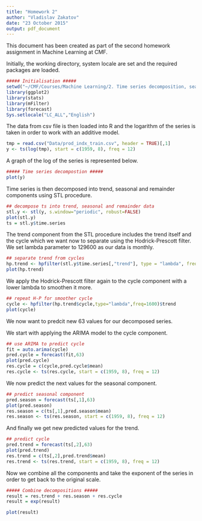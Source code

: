 ```yaml
---
title: "Homework 2"
author: "Vladislav Zakatov"
date: "23 October 2015"
output: pdf_document
---
```


This document has been created as part of the second homework assignment in Machine Learning at CMF.

Initially, the working directory, system locale are set and the required packages are loaded.

```r
##### Initialisation #####
setwd("~/CMF/Courses/Machine Learning/2. Time series decomposition, seasonal, trend & cycle/Homework 2")
library(ggplot2)
library(stats)
library(mFilter)
library(forecast)
Sys.setlocale("LC_ALL","English")
```

The data from csv file is then loaded into R and the logarithm of the series is taken in order to work with an additive model.

```r
tmp = read.csv("Data/prod_indx_train.csv", header = TRUE)[,1]
y <- ts(log(tmp), start = c(1959, 8), freq = 12)
```

A graph of the log of the series is represented below.

```r
##### Time series decompostion #####
plot(y)
```

Time series is then decomposed into trend, seasonal and remainder components using STL procedure. 

```r
## decompose ts into trend, seasonal and remainder data
stl.y <- stl(y, s.window="periodic", robust=FALSE)
plot(stl.y)
ts = stl.y$time.series
```

The trend component from the STL procedure includes the trend itself and the cycle which we want now to separate using the Hodrick-Prescott filter. We set lambda parameter to 129600 as our data is monthly.

```r
## separate trend from cycles
hp.trend <- hpfilter(stl.y$time.series[,"trend"], type = "lambda", freq = 129600, drift = FALSE)
plot(hp.trend)
```

We apply the Hodrick-Prescott filter again to the cycle component with a lower lambda to smoothen it more.

```r
## repeat H-P for smoother cycle
cycle <- hpfilter(hp.trend$cycle,type="lambda",freq=1600)$trend
plot(cycle)
```

We now want to predcit new 63 values for our decomposed series.

We start with applying the ARIMA model to the cycle component.

```r
## use ARIMA to predict cycle
fit = auto.arima(cycle)
pred.cycle = forecast(fit,63)
plot(pred.cycle)
res.cycle = c(cycle,pred.cycle$mean)
res.cycle <- ts(res.cycle, start = c(1959, 8), freq = 12)
```

We now predict the next values for the seasonal component.

```r
## predict seasonal component
pred.season = forecast(ts[,1],63)
plot(pred.season)
res.season = c(ts[,1],pred.season$mean)
res.season <- ts(res.season, start = c(1959, 8), freq = 12)
```

And finally we get new predicted values for the trend.

```r
## predict cycle
pred.trend = forecast(ts[,2],63)
plot(pred.trend)
res.trend = c(ts[,2],pred.trend$mean)
res.trend <- ts(res.trend, start = c(1959, 8), freq = 12)
```

Now we combine all the components and take the exponent of the series in order to get back to the original scale.

```r
##### Combine decompositions #####
result = res.trend + res.season + res.cycle
result = exp(result)

plot(result)
```

